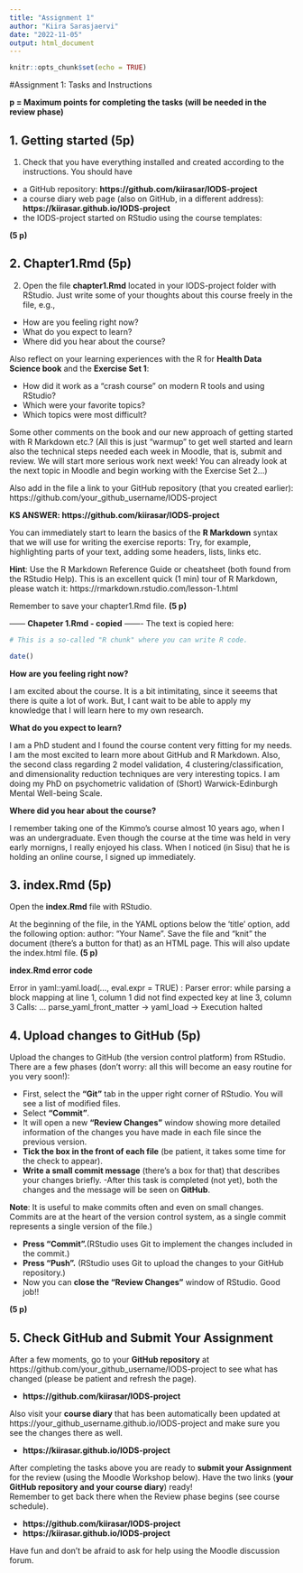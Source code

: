 ```yaml
---
title: "Assignment 1"
author: "Kiira Sarasjaervi"
date: "2022-11-05"
output: html_document
---
```


```r
knitr::opts_chunk$set(echo = TRUE)
```

#Assignment 1: Tasks and Instructions

**p = Maximum points for completing the tasks (will be needed in the review phase)**

## 1. Getting started **(5p)**

1. Check that you have everything installed and created according to the instructions. You should have 
  - a GitHub repository: **https://github.com/kiirasar/IODS-project**
  - a course diary web page (also on GitHub, in a different address): **https://kiirasar.github.io/IODS-project**
  - the IODS-project started on RStudio using the course templates:
  
**(5 p)**

## 2. Chapter1.Rmd **(5p)**
2. Open the file **chapter1.Rmd** located in your IODS-project folder with RStudio. Just write some of your thoughts about this course freely in the file, e.g., 

- How are you feeling right now? 
- What do you expect to learn? 
- Where did you hear about the course?

Also reflect on your learning experiences with the R for **Health Data Science book** and the **Exercise Set 1**: 

- How did it work as a "crash course" on modern R tools and using RStudio? 
- Which were your favorite topics? 
- Which topics were most difficult? 

Some other comments on the book and our new approach of getting started with R Markdown etc.? (All this is just "warmup" to get well started and learn also the technical steps needed each week in Moodle, that is, submit and review. We will start more serious work next week! You can already look at the next topic in Moodle and begin working with the Exercise Set 2...)

Also add in the file a link to your GitHub repository (that you created earlier):
https://github.com/your_github_username/IODS-project

**KS ANSWER: https://github.com/kiirasar/IODS-project**

You can immediately start to learn the basics of the **R Markdown** syntax that we will use for writing the exercise reports: Try, for example, highlighting parts of your text, adding some headers, lists, links etc. 

**Hint**: Use the R Markdown Reference Guide or cheatsheet (both found from the RStudio Help). This is an excellent quick (1 min) tour of R Markdown, please watch it: https://rmarkdown.rstudio.com/lesson-1.html

Remember to save your chapter1.Rmd file. **(5 p)**

------ **Chapeter 1.Rmd - copied** -------
The text is copied here:
```r
# This is a so-called "R chunk" where you can write R code.

date()

```

**How are you feeling right now?** 

I am excited about the course. It is a bit intimitating, since it seeems that there is quite a lot of work. But, I cant wait to be able to apply my knowledge that I will learn here to my own research.  

**What do you expect to learn?** 

I am a PhD student and I found the course content very fitting for my needs. I am the most excited to learn more about GitHub and R Markdown. Also, the second class regarding 2 model validation, 4 clustering/classification, and dimensionality reduction techniques are very interesting topics. I am doing my PhD on psychometric validation of (Short) Warwick-Edinburgh Mental Well-being Scale.  


**Where did you hear about the course?**

I remember taking one of the Kimmo's course almost 10 years ago, when I was an undergraduate. Even though the course at the time was held in very early mornigns, I really enjoyed his class. When I noticed (in Sisu) that he is holding an online course, I signed up immediately.


## 3. index.Rmd **(5p)**

Open the **index.Rmd** file with RStudio. 

At the beginning of the file, in the YAML options below the 'title' option, add the following option: author: "Your Name". Save the file and "knit" the document (there's a button for that) as an HTML page. This will also update the index.html file. **(5 p)**

**index.Rmd error code**

Error in yaml::yaml.load(..., eval.expr = TRUE) : 
  Parser error: while parsing a block mapping at line 1, column 1 did not find expected key at line 3, column 3
Calls: <Anonymous> ... parse_yaml_front_matter -> yaml_load -> <Anonymous>
Execution halted

## 4. Upload changes to GitHub **(5p)**
Upload the changes to GitHub (the version control platform) from RStudio. There are a few phases (don't worry: all this will become an easy routine for you very soon!):

- First, select the **"Git"** tab in the upper right corner of RStudio. You will see a list of modified files.
- Select **"Commit"**. 
- It will open a new **"Review Changes"** window showing more detailed information of the changes you have made in each file since the previous version.
- **Tick the box in the front of each file** (be patient, it takes some time for the check to appear).
- **Write a small commit message** (there's a box for that) that describes your changes briefly. 
-After this task is completed (not yet), both the changes and the message will be seen on **GitHub**. 

**Note**: It is useful to make commits often and even on small changes.  
Commits are at the heart of the version control system, as a single commit represents a single version of the file.)  

- **Press "Commit".**(RStudio uses Git to implement the changes included in the commit.)
- **Press "Push".** (RStudio uses Git to upload the changes to your GitHub repository.)
- Now you can **close the "Review Changes"** window of RStudio. Good job!! 

**(5 p)**

## 5. Check GitHub and Submit Your Assignment

After a few moments, go to your **GitHub repository** at
https://github.com/your_github_username/IODS-project
to see what has changed (please be patient and refresh the page).

- **https://github.com/kiirasar/IODS-project**

Also visit your **course diary** that has been automatically been updated at
https://your_github_username.github.io/IODS-project
and make sure you see the changes there as well.

- **https://kiirasar.github.io/IODS-project**

After completing the tasks above you are ready to **submit your Assignment** for the review (using the Moodle Workshop below). Have the two links (**your GitHub repository and your course diary**) ready!  
Remember to get back there when the Review phase begins (see course schedule).

- **https://github.com/kiirasar/IODS-project**
- **https://kiirasar.github.io/IODS-project**

Have fun and don't be afraid to ask for help using the Moodle discussion forum.

